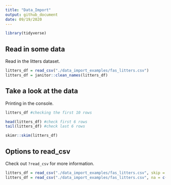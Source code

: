 ```yaml
---
title: "Data_Import"
output: github_document
date: 09/19/2020
---
```


```r
library(tidyverse)
```

## Read in some data

Read in the litters dataset.

```r
litters_df = read_csv("./data_import_examples/fas_litters.csv")
litters_df = janitor::clean_names(litters_df)
```

## Take a look at the data

Printing in the console.

```r
litters_df #checking the first 10 rows
```

```r
head(litters_df) #check first 6 rows
tail(litters_df) #check last 6 rows
```

```r
skimr::skim(litters_df)
```

## Options to read_csv

Check out `?read_csv` for more information.
```r
litters_df = read_csv("./data_import_examples/fas_litters.csv", skip = 10, col_names = FALSE)
litters_df = read_csv("./data_import_examples/fas_litters.csv", na = c("", "NA", 999)) #values in this list will be considered missing
```

